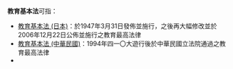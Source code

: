 '''教育基本法'''可指：
* [[教育基本法_(日本)|教育基本法 (日本)]]：於1947年3月31日發佈並施行，之後再大幅修改並於2006年12月22日公佈並施行之教育最高法律
* [[教育基本法_(中華民國)|教育基本法 (中華民國)]]：1994年四一〇大遊行後於中華民國立法院通過之教育最高法律
* {{link-ko|教育基本法 (韓國)|교육기본법}}
{{disambiguation|cat=五字消歧義}}